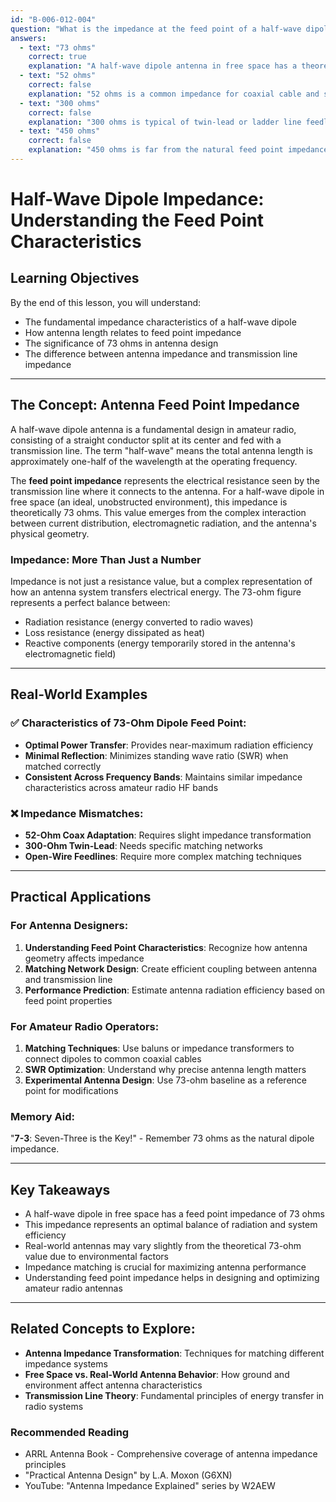 ```yaml
---
id: "B-006-012-004"
question: "What is the impedance at the feed point of a half-wave dipole in free space?"
answers:
  - text: "73 ohms"
    correct: true
    explanation: "A half-wave dipole antenna in free space has a theoretical feed point impedance of 73 ohms. This impedance results from the specific electromagnetic interactions at the antenna's resonant length, where the voltage and current distribution creates a near-perfect match between radiation resistance and system impedance. The 73-ohm value is a fundamental characteristic of dipole antenna design, representing the optimum point for power transfer and efficient radiation."
  - text: "52 ohms"
    correct: false
    explanation: "52 ohms is a common impedance for coaxial cable and some modern radio systems, but it does not represent the natural feed point impedance of a half-wave dipole in free space. While matching networks can transform the dipole's impedance to 52 ohms, the intrinsic feed point impedance remains 73 ohms in ideal conditions."
  - text: "300 ohms"
    correct: false
    explanation: "300 ohms is typical of twin-lead or ladder line feedlines, not the feed point impedance of a half-wave dipole. This impedance is used in some antenna matching systems but does not represent the natural impedance of a dipole antenna in free space."
  - text: "450 ohms"
    correct: false
    explanation: "450 ohms is far from the natural feed point impedance of a half-wave dipole. This value is sometimes associated with open-wire transmission lines or specific matching transformers, but it does not represent the inherent impedance characteristics of a half-wave dipole in free space."
---
```


# Half-Wave Dipole Impedance: Understanding the Feed Point Characteristics

## Learning Objectives
By the end of this lesson, you will understand:
- The fundamental impedance characteristics of a half-wave dipole
- How antenna length relates to feed point impedance
- The significance of 73 ohms in antenna design
- The difference between antenna impedance and transmission line impedance

---

## The Concept: Antenna Feed Point Impedance

A half-wave dipole antenna is a fundamental design in amateur radio, consisting of a straight conductor split at its center and fed with a transmission line. The term "half-wave" means the total antenna length is approximately one-half of the wavelength at the operating frequency.

The **feed point impedance** represents the electrical resistance seen by the transmission line where it connects to the antenna. For a half-wave dipole in free space (an ideal, unobstructed environment), this impedance is theoretically 73 ohms. This value emerges from the complex interaction between current distribution, electromagnetic radiation, and the antenna's physical geometry.

### Impedance: More Than Just a Number

Impedance is not just a resistance value, but a complex representation of how an antenna system transfers electrical energy. The 73-ohm figure represents a perfect balance between:
- Radiation resistance (energy converted to radio waves)
- Loss resistance (energy dissipated as heat)
- Reactive components (energy temporarily stored in the antenna's electromagnetic field)

---

## Real-World Examples

### ✅ Characteristics of 73-Ohm Dipole Feed Point:
- **Optimal Power Transfer**: Provides near-maximum radiation efficiency
- **Minimal Reflection**: Minimizes standing wave ratio (SWR) when matched correctly
- **Consistent Across Frequency Bands**: Maintains similar impedance characteristics across amateur radio HF bands

### ❌ Impedance Mismatches:
- **52-Ohm Coax Adaptation**: Requires slight impedance transformation
- **300-Ohm Twin-Lead**: Needs specific matching networks
- **Open-Wire Feedlines**: Require more complex matching techniques

---

## Practical Applications

### For Antenna Designers:
1. **Understanding Feed Point Characteristics**: Recognize how antenna geometry affects impedance
2. **Matching Network Design**: Create efficient coupling between antenna and transmission line
3. **Performance Prediction**: Estimate antenna radiation efficiency based on feed point properties

### For Amateur Radio Operators:
1. **Matching Techniques**: Use baluns or impedance transformers to connect dipoles to common coaxial cables
2. **SWR Optimization**: Understand why precise antenna length matters
3. **Experimental Antenna Design**: Use 73-ohm baseline as a reference point for modifications

### Memory Aid:
"**7-3**: Seven-Three is the Key!" - Remember 73 ohms as the natural dipole impedance.

---

## Key Takeaways

- A half-wave dipole in free space has a feed point impedance of 73 ohms
- This impedance represents an optimal balance of radiation and system efficiency
- Real-world antennas may vary slightly from the theoretical 73-ohm value due to environmental factors
- Impedance matching is crucial for maximizing antenna performance
- Understanding feed point impedance helps in designing and optimizing amateur radio antennas

---

## Related Concepts to Explore:
- **Antenna Impedance Transformation**: Techniques for matching different impedance systems
- **Free Space vs. Real-World Antenna Behavior**: How ground and environment affect antenna characteristics
- **Transmission Line Theory**: Fundamental principles of energy transfer in radio systems

### Recommended Reading
- ARRL Antenna Book - Comprehensive coverage of antenna impedance principles
- "Practical Antenna Design" by L.A. Moxon (G6XN)
- YouTube: "Antenna Impedance Explained" series by W2AEW